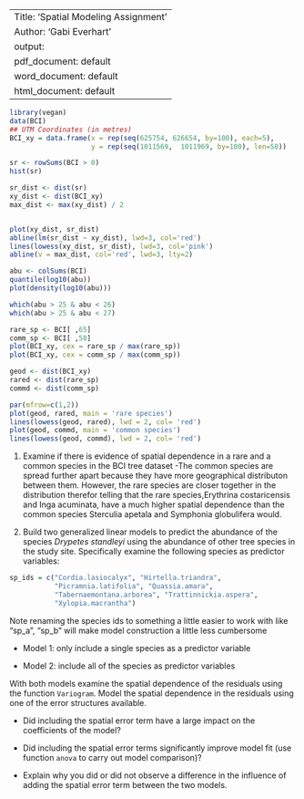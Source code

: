 ---
Title: 'Spatial Modeling Assignment'
Author: 'Gabi Everhart'
output:
  pdf_document: default
  word_document: default
  html_document: default
  ---
  

```r
library(vegan)
data(BCI)
## UTM Coordinates (in metres)
BCI_xy = data.frame(x = rep(seq(625754, 626654, by=100), each=5), 
                    y = rep(seq(1011569,  1011969, by=100), len=50))
```

```r
sr <- rowSums(BCI > 0)
hist(sr)
```
```r

sr_dist <- dist(sr)
xy_dist <- dist(BCI_xy)
max_dist <- max(xy_dist) / 2


plot(xy_dist, sr_dist)
abline(lm(sr_dist ~ xy_dist), lwd=3, col='red')
lines(lowess(xy_dist, sr_dist), lwd=3, col='pink')
abline(v = max_dist, col='red', lwd=3, lty=2)
```
```r
abu <- colSums(BCI)
quantile(log10(abu))
plot(density(log10(abu)))
```
```r
which(abu > 25 & abu < 26)
which(abu > 25 & abu < 27)
```
```r
rare_sp <- BCI[ ,65]
comm_sp <- BCI[ ,58]
plot(BCI_xy, cex = rare_sp / max(rare_sp))
plot(BCI_xy, cex = comm_sp / max(comm_sp))
```

```r
geod <- dist(BCI_xy)
rared <- dist(rare_sp)
commd <- dist(comm_sp)

```

```r
par(mfrow=c(1,2))
plot(geod, rared, main = 'rare species')
lines(lowess(geod, rared), lwd = 2, col= 'red')
plot(geod, commd, main = 'common species')
lines(lowess(geod, commd), lwd = 2, col= 'red')
```

1) Examine if there is evidence of spatial dependence in a rare and a common
species in the BCI tree dataset
-The common species are spread further apart because they have more geographical distributon between them. However, the rare species are closer together in the distribution therefor telling that the rare species,Erythrina costaricensis and         Inga acuminata, have a much higher spatial dependence than the common species Sterculia apetala and Symphonia globulifera would.


2) Build two generalized linear models to predict the abundance of the species
*Drypetes standleyi* using the abundance of other tree species in the study site.
Specifically examine the following species as predictor variables:

```r
sp_ids = c("Cordia.lasiocalyx", "Hirtella.triandra",
           "Picramnia.latifolia", "Quassia.amara",
           "Tabernaemontana.arborea", "Trattinnickia.aspera", 
           "Xylopia.macrantha")
```
Note renaming the species ids to something a little easier to work with like
"sp_a", "sp_b" will make model construction a little less cumbersome

* Model 1: only include a single species as a predictor variable

* Model 2: include all of the species as predictor variables

With both models examine the spatial dependence of the residuals using the 
function `Variogram`. Model the spatial dependence in the residuals using one
of the error structures available. 

* Did including the spatial error term have a large impact on the coefficients
of the model?

* Did including the spatial error terms significantly improve model fit (use 
function `anova` to carry out model comparison)?

* Explain why you did or did not observe a difference in the influence of adding the spatial error term between the two models.